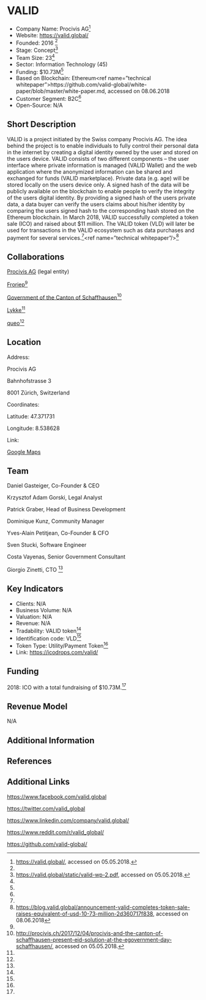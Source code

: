 =VALID=

* Company Name: Procivis AG<ref name=„website“>https://valid.global/, accessed on 05.05.2018.</ref>
* Website: https://valid.global/
* Founded: 2016 <ref name=„website“/>
* Stage: Concept<ref name=„whitepaper“>https://valid.global/static/valid-wp-2.pdf, accessed on 05.05.2018.</ref>
* Team Size: 23<ref name=„whitepaper“/>
* Sector: Information Technology (45)
* Funding: $10.73M<ref name=„website“/>
* Based on Blockchain: Ethereum<ref name=”technical whitepaper”>https://github.com/valid-global/white-paper/blob/master/white-paper.md, accessed on 08.06.2018</ref>
* Customer Segment: B2C<ref name=„whitepaper“/>
* Open-Source: N/A


==Short Description==

VALID is a project initiated by the Swiss company Procivis AG. The idea behind the project is to enable individuals to fully control their personal data in the internet by creating a digital identity owned by the user and stored on the users device. VALID consists of two different components – the user interface where private information is managed (VALID Wallet) and the web application where the anonymized information can be shared and exchanged for funds (VALID marketplace). Private data (e.g. age) will be stored locally on the users device only. A signed hash of the data will be publicly available on the blockchain to enable people to verify the integrity of the users digital identity. By providing a signed hash of the users private data, a data buyer can verify the users claims about his/her identity by comparing the users signed hash to the corresponding hash stored on the Ethereum blockchain. In March 2018, VALID successfully completed a token sale (ICO) and raised about $11 million. The VALID token (VLD) will later be used for transactions in the VALID ecosystem such as data purchases and payment for several services.<ref name=„whitepaper“/><ref name=”technical whitepaper”/><ref name=”blog1”>https://blog.valid.global/announcement-valid-completes-token-sale-raises-equivalent-of-usd-10-73-million-2d360717f838, accessed on 08.06.2018</ref>

==Collaborations==

[https://procivis.ch/ Procivis AG] (legal entity)

[https://www.froriep.com/en/ Froriep]<ref name=„whitepaper“/>

[http://www.ktsh.ch/index.php?id=5016 Government of the Canton of Schaffhausen]<ref>http://procivis.ch/2017/12/04/procivis-and-the-canton-of-schaffhausen-present-eid-solution-at-the-egovernment-day-schaffhausen/, accessed on 05.05.2018.</ref>

[https://www.lykke.com/company Lykke]<ref name=„whitepaper“/>

[https://www.queo.de/ch/startseite queo]<ref name=„whitepaper“/>



==Location==

Address:

Procivis AG

Bahnhofstrasse 3

8001 Zürich, Switzerland


Coordinates: 

Latitude: 47.371731

Longitude: 8.538628



Link: 

[https://www.google.ch/maps/place/Bahnhofstrasse+3,+8001+Z%C3%BCrich/@47.3679642,8.535143,15.93z/data=!4m5!3m4!1s0x47900a0011b538b3:0x82d3b80ac79d1e1a!8m2!3d47.3675143!4d8.5398846?hl=de Google Maps]


==Team==

Daniel Gasteiger, Co-Founder & CEO 

Krzysztof Adam Gorski, Legal Analyst 

Patrick Graber, Head of Business Development 

Dominique Kunz, Community Manager 

Yves-Alain Petitjean, Co-Founder & CFO 

Sven Stucki, Software Engineer 

Costa Vayenas, Senior Government Consultant 

Giorgio Zinetti, CTO
<ref name=„whitepaper“/>


==Key Indicators==

* Clients: N/A
* Business Volume: N/A
* Valuation: N/A
* Revenue: N/A
* Tradability: VALID token<ref name=„whitepaper“/>
* Identification code: VLD<ref name=„whitepaper“/>
* Token Type: Utility/Payment Token<ref name=„whitepaper“/>
* Link: https://icodrops.com/valid/


==Funding==

2018: ICO with a total fundraising of $10.73M.<ref name=„website“/>


==Revenue Model==

N/A


==Additional Information==




==References==

<references/>



==Additional Links==

https://www.facebook.com/valid.global

https://twitter.com/valid_global

https://www.linkedin.com/company/valid.global/

https://www.reddit.com/r/valid_global/

https://github.com/valid-global/
